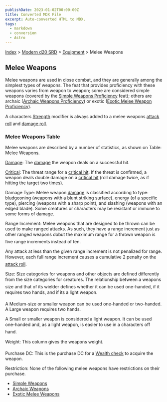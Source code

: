 ```yaml
---
publishDate: 2023-01-02T00:00:00Z
title: Converted MDX File
excerpt: Auto-converted HTML to MDX.
tags:
  - markdown
  - conversion
  - Astro
---
```


[Index](-index) > [Modern d20 SRD](modern-d20-srd-index) > [Equipment](modern-d20-srd-equipment-index) > Melee Weapons

## Melee Weapons

Melee weapons are used in close combat, and they are generally among the simplest types of weapons. The feat that provides proficiency with these weapons varies from weapon to weapon; some are considered simple weapons (covered by the [Simple
Weapons Proficiency](modern-d20-srd-feats-simple-weapons-proficiency) feat); others are archaic ([Archaic
Weapons Proficiency](modern-d20-srd-feats-archaic-weapons-proficiency)) or exotic ([Exotic
Melee Weapon Proficiency](modern-d20-srd-feats-exotic-firearms-proficiency)).

A characters [Strength](modern-d20-srd-basics-ability-scores) modifier is always added to a melee weapons [attack
roll](modern-d20-srd-combat-attack-roll) and [damage roll](modern-d20-srd-combat-damage).

### Melee Weapons Table

Melee weapons are described by a number of statistics, as shown on Table: Melee Weapons.

[Damage](modern-d20-srd-combat-damage): The [damage](modern-d20-srd-combat-damage) the weapon deals on a successful hit.

[Critical](modern-d20-srd-combat-critical-hits): The threat range for a [critical
hit](modern-d20-srd-combat-critical-hits). If the threat is confirmed, a weapon deals double damage on a [critical
hit](modern-d20-srd-combat-critical-hits) (roll damage twice, as if hitting the target two times).

Damage Type: Melee weapon [damage](modern-d20-srd-combat-damage) is classified according to type: bludgeoning (weapons with a blunt striking surface), energy (of a specific type), piercing (weapons with a sharp point), and slashing (weapons with an edged blade). Some creatures or characters may be resistant or immune to some forms of damage.

Range Increment: Melee weapons that are designed to be thrown can be used to make ranged attacks. As such, they have a range increment just as other ranged weapons dobut the maximum range for a thrown weapon is five range increments instead of ten.

Any attack at less than the given range increment is not penalized for range. However, each full range increment causes a cumulative 2 penalty on the [attack
roll](modern-d20-srd-combat-attack-roll).

Size: Size categories for weapons and other objects are defined differently from the size categories for creatures. The relationship between a weapons size and that of its wielder defines whether it can be used one-handed, if it requires two hands, and if its a light weapon.

A Medium-size or smaller weapon can be used one-handed or two-handed. A Large weapon requires two hands.

A Small or smaller weapon is considered a light weapon. It can be used one-handed and, as a light weapon, is easier to use in a characters off hand.

Weight: This column gives the weapons weight.

Purchase DC: This is the purchase DC for a [Wealth
check](modern-d20-srd-wealth-wealth-check) to acquire the weapon.

Restriction: None of the following melee weapons have restrictions on their purchase.

- [Simple Weapons](modern-d20-srd-equipment-weapons-simple)
- [Archaic Weapons](modern-d20-srd-equipment-weapons-archaic)
- [Exotic Melee Weapons](modern-d20-srd-equipment-weapons-exotic)

